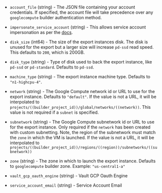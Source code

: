 <!-- Code generated from the comments of the Config struct in post-processor/googlecompute-export/post-processor.go; DO NOT EDIT MANUALLY -->

- `account_file` (string) - The JSON file containing your account credentials.
  If specified, the account file will take precedence over any `googlecompute` builder authentication method.

- `impersonate_service_account` (string) - This allows service account impersonation as per the [docs](https://cloud.google.com/iam/docs/impersonating-service-accounts).

- `disk_size` (int64) - The size of the export instances disk.
  The disk is unused for the export but a larger size will increase `pd-ssd` read speed.
  This defaults to `200`, which is 200GB.

- `disk_type` (string) - Type of disk used to back the export instance, like
  `pd-ssd` or `pd-standard`. Defaults to `pd-ssd`.

- `machine_type` (string) - The export instance machine type. Defaults to `"n1-highcpu-4"`.

- `network` (string) - The Google Compute network id or URL to use for the export instance.
  Defaults to `"default"`. If the value is not a URL, it
  will be interpolated to `projects/((builder_project_id))/global/networks/((network))`.
  This value is not required if a `subnet` is specified.

- `subnetwork` (string) - The Google Compute subnetwork id or URL to use for
  the export instance. Only required if the `network` has been created with
  custom subnetting. Note, the region of the subnetwork must match the
  `zone` in which the VM is launched. If the value is not a URL,
  it will be interpolated to
  `projects/((builder_project_id))/regions/((region))/subnetworks/((subnetwork))`

- `zone` (string) - The zone in which to launch the export instance. Defaults
  to `googlecompute` builder zone. Example: `"us-central1-a"`

- `vault_gcp_oauth_engine` (string) - Vault GCP Oauth Engine

- `service_account_email` (string) - Service Account Email

<!-- End of code generated from the comments of the Config struct in post-processor/googlecompute-export/post-processor.go; -->
